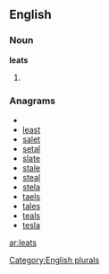 
==English==

===Noun===
'''leats'''

# {{plural of|[[leat]]}}

===Anagrams===
* {{alphagram|aelst}}
* [[least#English|least]]
* [[salet#English|salet]]
* [[setal#English|setal]]
* [[slate#English|slate]]
* [[stale#English|stale]]
* [[steal#English|steal]]
* [[stela#English|stela]]
* [[taels#English|taels]]
* [[tales#English|tales]]
* [[teals#English|teals]]
* [[tesla#English|tesla]]

[[Category:English plurals]]

[[ar:leats]]